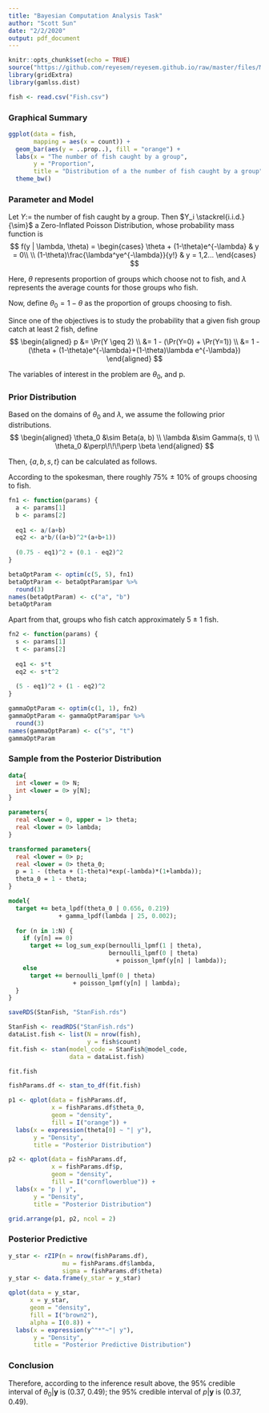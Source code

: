 ---
title: "Bayesian Computation Analysis Task"
author: "Scott Sun"
date: "2/2/2020"
output: pdf_document
---

```{r setup, include=FALSE}
knitr::opts_chunk$set(echo = TRUE)
source("https://github.com/reyesem/reyesem.github.io/raw/master/files/MA483/MA483Setup.R")
library(gridExtra)
library(gamlss.dist)
```

```{r}
fish <- read.csv("Fish.csv")
```

### Graphical Summary

```{r, fig.width=5, fig.asp=0.6}
ggplot(data = fish,
       mapping = aes(x = count)) +
  geom_bar(aes(y = ..prop..), fill = "orange") +
  labs(x = "The number of fish caught by a group",
       y = "Proportion",
       title = "Distribution of a the number of fish caught by a group") +
  theme_bw()
```

### Parameter and Model

Let $Y:=$ the number of fish caught by a group. Then $Y_i \stackrel{i.i.d.}{\sim}$ a Zero-Inflated Poisson Distribution, whose probability mass function is
$$
f(y | \lambda, \theta) = 
\begin{cases}
  \theta + (1-\theta)e^{-\lambda} & y = 0\\
  \\
  (1-\theta)\frac{\lambda^ye^{-\lambda}}{y!} & y = 1,2...
\end{cases}  
$$

Here, $\theta$ represents proportion of groups which choose not to fish, and $\lambda$ represents the average counts for those groups who fish.

Now, define $\theta_0 = 1 - \theta$ as the proportion of groups choosing to fish.

Since one of the objectives is to study the probability that a given fish group catch at least 2 fish, define
$$
\begin{aligned}
p 
&= \Pr(Y \geq 2) \\
&= 1 - (\Pr(Y=0) + \Pr(Y=1)) \\
&= 1 - (\theta + (1-\theta)e^{-\lambda}+(1-\theta)\lambda e^{-\lambda})
\end{aligned}
$$

The variables of interest in the problem are $\theta_0$, and p.

### Prior Distribution

Based on the domains of $\theta_0$ and $\lambda$, we assume the following prior distributions.
$$
\begin{aligned}
\theta_0 &\sim Beta(a, b) \\
\lambda &\sim Gamma(s, t) \\
\theta_0 &\perp\!\!\!\perp \beta
\end{aligned}
$$

Then, $\{a, b, s, t\}$ can be calculated as follows.

According to the spokesman, there roughly 75% $\pm$ 10% of groups choosing to fish.
```{r}
fn1 <- function(params) {
  a <- params[1]
  b <- params[2]
  
  eq1 <- a/(a+b)
  eq2 <- a*b/((a+b)^2*(a+b+1))
  
  (0.75 - eq1)^2 + (0.1 - eq2)^2
}

betaOptParam <- optim(c(5, 5), fn1)
betaOptParam <- betaOptParam$par %>%
  round(3)
names(betaOptParam) <- c("a", "b")
betaOptParam
```

Apart from that, groups who fish catch approximately 5 $\pm$ 1 fish.

```{r}
fn2 <- function(params) {
  s <- params[1]
  t <- params[2]
  
  eq1 <- s*t
  eq2 <- s*t^2
  
  (5 - eq1)^2 + (1 - eq2)^2
}

gammaOptParam <- optim(c(1, 1), fn2)
gammaOptParam <- gammaOptParam$par %>%
  round(3)
names(gammaOptParam) <- c("s", "t")
gammaOptParam
```


### Sample from the Posterior Distribution

```{stan output.var="StanFish", eval=FALSE}
data{
  int <lower = 0> N;
  int <lower = 0> y[N];
}

parameters{
  real <lower = 0, upper = 1> theta;
  real <lower = 0> lambda;
}

transformed parameters{
  real <lower = 0> p;
  real <lower = 0> theta_0;
  p = 1 - (theta + (1-theta)*exp(-lambda)*(1+lambda));
  theta_0 = 1 - theta;
}

model{
  target += beta_lpdf(theta_0 | 0.656, 0.219) 
              + gamma_lpdf(lambda | 25, 0.002);
  
  for (n in 1:N) {
    if (y[n] == 0)
      target += log_sum_exp(bernoulli_lpmf(1 | theta), 
                            bernoulli_lpmf(0 | theta) 
                              + poisson_lpmf(y[n] | lambda));
    else
      target += bernoulli_lpmf(0 | theta) 
                  + poisson_lpmf(y[n] | lambda);
  } 
}
```

```{r, eval=FALSE}
saveRDS(StanFish, "StanFish.rds")
```

```{r}
StanFish <- readRDS("StanFish.rds")
dataList.fish <- list(N = nrow(fish),
                      y = fish$count)
fit.fish <- stan(model_code = StanFish@model_code,
                 data = dataList.fish)
```

```{r, echo=FALSE}
fit.fish
```

```{r}
fishParams.df <- stan_to_df(fit.fish)
```

```{r, fig.asp=0.4}
p1 <- qplot(data = fishParams.df,
            x = fishParams.df$theta_0,
            geom = "density",
            fill = I("orange")) +
  labs(x = expression(theta[0] ~ "| y"),
       y = "Density",
       title = "Posterior Distribution")

p2 <- qplot(data = fishParams.df,
            x = fishParams.df$p,
            geom = "density",
            fill = I("cornflowerblue")) +
  labs(x = "p | y",
       y = "Density",
       title = "Posterior Distribution")

grid.arrange(p1, p2, ncol = 2)
```

### Posterior Predictive

```{r}
y_star <- rZIP(n = nrow(fishParams.df), 
               mu = fishParams.df$lambda,
               sigma = fishParams.df$theta)
y_star <- data.frame(y_star = y_star)
```

```{r, fig.width=5, fig.asp=0.6}
qplot(data = y_star,
      x = y_star,
      geom = "density",
      fill = I("brown2"),
      alpha = I(0.8)) + 
  labs(x = expression(y^"*"~"| y"),
       y = "Density",
       title = "Posterior Predictive Distribution")
```

### Conclusion

Therefore, according to the inference result above, the 95% credible interval of $\theta_0|\boldsymbol{y}$ is (0.37, 0.49); the 95% credible interval of $p|\boldsymbol{y}$ is (0.37, 0.49).

